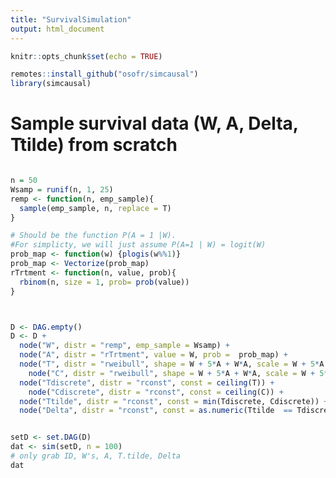 ```yaml
---
title: "SurvivalSimulation"
output: html_document
---
```


```r
knitr::opts_chunk$set(echo = TRUE)
```


```r

remotes::install_github("osofr/simcausal")
library(simcausal)
```

# Sample survival data (W, A, Delta, Ttilde) from scratch

```r


```

```r



n = 50
Wsamp = runif(n, 1, 25)
remp <- function(n, emp_sample){
  sample(emp_sample, n, replace = T)
}

# Should be the function P(A = 1 |W).
#For simplicty, we will just assume P(A=1 | W) = logit(W)
prob_map <- function(w) {plogis(w%%1)}
prob_map <- Vectorize(prob_map)
rTrtment <- function(n, value, prob){
  rbinom(n, size = 1, prob= prob(value))
}



D <- DAG.empty()
D <- D +
  node("W", distr = "remp", emp_sample = Wsamp) + 
  node("A", distr = "rTrtment", value = W, prob =  prob_map) +
  node("T", distr = "rweibull", shape = W + 5*A + W*A, scale = W + 5*A - 0.2*A*W) +
    node("C", distr = "rweibull", shape = W + 5*A + W*A, scale = W + 5*A - 0.205*A*W)+
  node("Tdiscrete", distr = "rconst", const = ceiling(T)) +
    node("Cdiscrete", distr = "rconst", const = ceiling(C)) +
  node("Ttilde", distr = "rconst", const = min(Tdiscrete, Cdiscrete)) +
  node("Delta", distr = "rconst", const = as.numeric(Ttilde  == Tdiscrete) )


setD <- set.DAG(D)
dat <- sim(setD, n = 100)
# only grab ID, W's, A, T.tilde, Delta
dat


```
